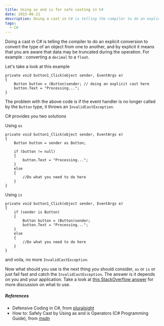 ```yaml
---
title: Using as and is for safe casting in C#
date: 2015-06-21
description: Doing a cast in C# is telling the compiler to do an explicit conversion to convert the type of an object from one to another, and by explicit it means that you are aware that data may be truncated during..
tags:
  - C#
---
```


Doing a cast in C# is telling the compiler to do an explicit conversion to convert the type of an object from one to another, and by explicit it means that you are aware that data may be truncated during the operation. For example : converting a `decimal` to a `float`.

Let's take a look at this example
```
private void button1_Click(object sender, EventArgs e)
{
	Button button = (Button)sender; // doing an explicit cast here
	button.Text = "Processing...";
}
```

The problem with the above code is if the event handler is no longer called by the `Button` type, it throws an `InvalidCastException`.

C# provides you two solutions

Using `as`
```
private void button1_Click(object sender, EventArgs e)
{
	Button button = sender as Button;

	if (button != null)
	{
		button.Text = "Processing...";
	}
	else
	{
	 	//Do what you need to do here
	}
}
```

Using `is`
```
private void button1_Click(object sender, EventArgs e)
{
	if (sender is Button)
	{
		Button button = (Button)sender;
		button.Text = "Processing...";
	}
	else
	{
	 	//Do what you need to do here
	}
}
```
and voila, no more `InvalidCastException`.


Now what should you use is the next thing you should consider, `as` or `is` or just fail fast and catch the `InvalidCastException`. The answer is it depends on you and your application. Take a look at [this StackOverflow answer](http://stackoverflow.com/a/2139818/1487831) for more discussion on what to use.

##### References
* Defensive Coding in C#, from [pluralsight](http://www.pluralsight.com/courses/defensive-coding-csharp)
* How to: Safely Cast by Using as and is Operators (C# Programming Guide), from [msdn](https://msdn.microsoft.com/en-us/library/cc488006.aspx)